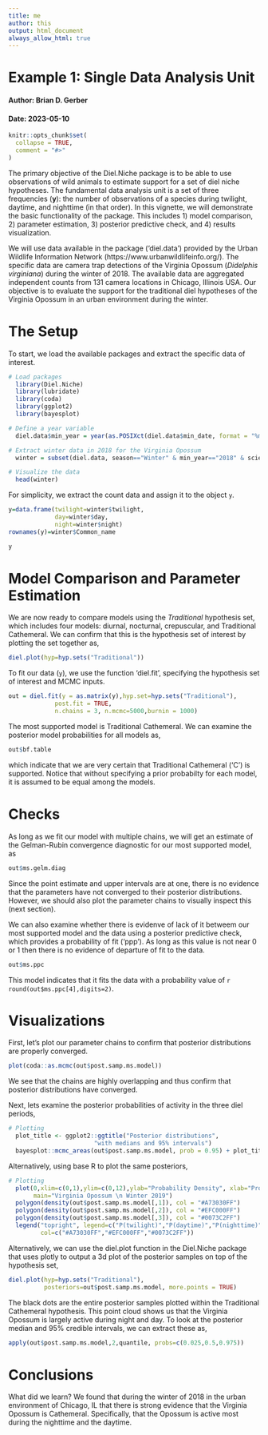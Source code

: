 ```yaml
---
title: me
author: this
output: html_document
always_allow_html: true
---
```


# Example 1: Single Data Analysis Unit
#### Author: Brian D. Gerber
#### Date: 2023-05-10

```r
knitr::opts_chunk$set(
  collapse = TRUE,
  comment = "#>"
)
```

The primary objective of the Diel.Niche package is to be able to use observations of wild animals to estimate support for a set of diel niche hypotheses. The fundamental data analysis unit is a set of three frequencies (**y**): the number of observations of a species during twilight, daytime, and nighttime (in that order). In this vignette, we will demonstrate the basic functionality of the package. This includes 1) model comparison, 2) parameter estimation, 3) posterior predictive check, and 4) results visualization.

We will use data available in the package ('diel.data') provided by the Urban Wildlife Information Network (https://www.urbanwildlifeinfo.org/). The specific data are camera trap detections of the Virginia Opossum (*Didelphis virginiana*) during the winter of 2018. The available data are aggregated independent counts from 131 camera locations in Chicago, Illinois USA. Our objective is to evaluate the support for the traditional diel hypotheses of the Virginia Opossum in an urban environment during the winter. 

# The Setup

To start, we load the available packages and extract the specific data of interest. 

```r
# Load packages
  library(Diel.Niche)
  library(lubridate)
  library(coda)
  library(ggplot2)
  library(bayesplot)

# Define a year variable
  diel.data$min_year = year(as.POSIXct(diel.data$min_date, format = "%m/%d/%Y"))

# Extract winter data in 2018 for the Virginia Opossum
  winter = subset(diel.data, season=="Winter" & min_year=="2018" & scientificName=="Didelphis virginiana")

# Visualize the data
  head(winter)
```


For simplicity, we extract the count data and assign it to the object `y`.

```r
y=data.frame(twilight=winter$twilight,
             day=winter$day, 
             night=winter$night)
rownames(y)=winter$Common_name

y
```

# Model Comparison and Parameter Estimation

We are now ready to compare models using the  *Traditional* hypothesis set, which includes four models: diurnal, nocturnal, crepuscular, and Traditional Cathemeral. We can confirm that this is the hypothesis set of interest by plotting the set together as, 

```r
diel.plot(hyp=hyp.sets("Traditional"))
```


To fit our data (`y`), we use the function 'diel.fit', specifying the hypothesis set of interest and MCMC inputs. 
```r
out = diel.fit(y = as.matrix(y),hyp.set=hyp.sets("Traditional"),
             post.fit = TRUE, 
             n.chains = 3, n.mcmc=5000,burnin = 1000)
```

The most supported model is Traditional Cathemeral. We can examine the posterior model probabilities for all models as, 

```r
out$bf.table
```

which indicate that we are very certain that Traditional Cathemeral  ('C') is supported. Notice that without specifying a prior probabilty for each model, it is assumed to be equal among the models.



# Checks

As long as we fit our model with multiple chains, we will get an estimate of the Gelman-Rubin convergence diagnostic for our most supported model, as
```r
out$ms.gelm.diag
```

Since the point estimate and upper intervals are at one, there is no evidence that the parameters have not converged to their posterior distributions. However, we should also plot the parameter chains to visually inspect this (next section).


We can also examine whether there is evidenve of lack of it betweem our most supported model and the data using a posterior predictive check, which provides a probability of fit ('ppp'). As long as this value is not near 0 or 1 then there is no evidence of departure of fit to the data.

```r
out$ms.ppc
```

This model indicates that it fits the data with a probability value of `r round(out$ms.ppc[4],digits=2)`.


# Visualizations

First, let's plot our parameter chains to confirm that posterior distributions are properly converged.

```r
plot(coda::as.mcmc(out$post.samp.ms.model))
```

We see that the chains are highly overlapping and thus confirm that posterior distributions have converged.


Next, lets examine the posterior probabilities of activity in the three diel periods,

```r
# Plotting
  plot_title <- ggplot2::ggtitle("Posterior distributions",
                        "with medians and 95% intervals")
  bayesplot::mcmc_areas(out$post.samp.ms.model, prob = 0.95) + plot_title
```


Alternatively, using base R to plot the same posteriors,

```r
# Plotting
  plot(0,xlim=c(0,1),ylim=c(0,12),ylab="Probability Density", xlab="Probability of Activity",
       main="Virginia Opossum \n Winter 2019")
  polygon(density(out$post.samp.ms.model[,1]), col = "#A73030FF")
  polygon(density(out$post.samp.ms.model[,2]), col = "#EFC000FF")
  polygon(density(out$post.samp.ms.model[,3]), col = "#0073C2FF")
  legend("topright", legend=c("P(twilight)","P(daytime)","P(nighttime)"),lwd=8,
         col=c("#A73030FF","#EFC000FF","#0073C2FF"))
```


Alternatively, we can use the diel.plot function in the Diel.Niche package that uses plotly to output a 3d plot of the posterior samples on top of the hypothesis set,

```r
diel.plot(hyp=hyp.sets("Traditional"),
          posteriors=out$post.samp.ms.model, more.points = TRUE)
```

The black dots are the entire posterior samples plotted within the Traditional Cathemeral hypothesis. This point cloud shows us that the Virginia Opossum is largely active during night and day. To look at the posterior median and 95\% credible intervals, we can extract these as,

```r
apply(out$post.samp.ms.model,2,quantile, probs=c(0.025,0.5,0.975))
```

# Conclusions

What did we learn? We found that during the winter of 2018 in the urban environment of Chicago, IL that there is strong evidence that the Virginia Opossum is Cathemeral. Specifically, that the Opossum is active most during the nighttime and the daytime. 